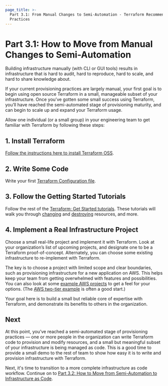 ```yaml
---
page_title: >-
  Part 3.1: From Manual Changes to Semi-Automation - Terraform Recommended
  Practices
---
```


# Part 3.1: How to Move from Manual Changes to Semi-Automation

Building infrastructure manually (with CLI or GUI tools) results in infrastructure that is hard to audit, hard to reproduce, hard to scale, and hard to share knowledge about.

If your current provisioning practices are largely manual, your first goal is to begin using open source Terraform in a small, manageable subset of your infrastructure. Once you’ve gotten some small success using Terraform, you’ll have reached the semi-automated stage of provisioning maturity, and can begin to scale up and expand your Terraform usage.

Allow one individual (or a small group) in your engineering team to get familiar with Terraform by following these steps:

## 1. Install Terraform

[Follow the instructions here to install Terraform OSS](https://learn.hashicorp.com/tutorials/terraform/install-cli?utm_source=WEBSITE&utm_medium=WEB_IO&utm_offer=ARTICLE_PAGE&utm_content=DOCS).

## 2. Write Some Code

Write your first [Terraform Configuration file](https://learn.hashicorp.com/tutorials/terraform/aws-build?in=terraform/aws-get-started&utm_source=WEBSITE&utm_medium=WEB_IO&utm_offer=ARTICLE_PAGE&utm_content=DOCS).

## 3. Follow the Getting Started Tutorials

Follow the rest of the [Terraform: Get Started tutorials](https://learn.hashicorp.com/collections/terraform/aws-get-started?utm_source=WEBSITE&utm_medium=WEB_IO&utm_offer=ARTICLE_PAGE&utm_content=DOCS). These tutorials will walk you through [changing](https://learn.hashicorp.com/tutorials/terraform/aws-change?in=terraform/aws-get-started&utm_source=WEBSITE&utm_medium=WEB_IO&utm_offer=ARTICLE_PAGE&utm_content=DOCS) and [destroying](https://learn.hashicorp.com/tutorials/terraform/aws-destroy?in=terraform/aws-get-started&utm_source=WEBSITE&utm_medium=WEB_IO&utm_offer=ARTICLE_PAGE&utm_content=DOCS) resources, and more.

## 4. Implement a Real Infrastructure Project

Choose a small real-life project and implement it with Terraform. Look at your organization’s list of upcoming projects, and designate one to be a Terraform proof-of-concept. Alternately, you can choose some existing infrastructure to re-implement with Terraform.

The key is to choose a project with limited scope and clear boundaries, such as provisioning infrastructure for a new application on AWS. This helps keep your team from getting overwhelmed with features and possibilities. You can also look at some [example AWS projects](https://github.com/terraform-providers/terraform-provider-aws/tree/master/examples) to get a feel for your options. (The [AWS two-tier example](https://github.com/terraform-providers/terraform-provider-aws/tree/master/examples/two-tier) is often a good start.)

Your goal here is to build a small but reliable core of expertise with Terraform, and demonstrate its benefits to others in the organization.

## Next

At this point, you’ve reached a semi-automated stage of provisioning practices — one or more people in the organization can write Terraform code to provision and modify resources, and a small but meaningful subset of your infrastructure is being managed as code. This is a good time to provide a small demo to the rest of team to show how easy it is to write and provision infrastructure with Terraform.

Next, it's time to transition to a more complete infrastructure as code workflow. Continue on to [Part 3.2: How to Move from Semi-Automation to Infrastructure as Code](/cloud-docs/guides/recommended-practices/part3.2).
